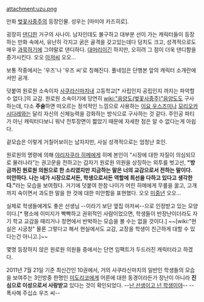 attachment:uzu.png

만화 [[벚꽃사중주]]의 등장인물. 성우는 [마미야 카즈히로].

굉장히 [[댄디]]한 거구의 사나이. 남자인데도 불구하고 대부분 선이 가는 캐릭터들이 등장하는 만화 속에서, 유난히 각지고 굵은 골격을 갖고있는데다 덩치도 크고, 성격적으로도 매우 [[과묵]]하기에 그야말로 댄디하다. [[대머리]]이긴 하지만, 오히려 그 점이 더욱 댄디함을 증가시킨다. 오오 [[아저씨]] 오오...

보통 작중에서는 '우즈'나 '우즈 씨'로 칭해진다. 풀네임은 단행본 앞의 캐릭터 소개란에서만 공개.
 
덧붙여 원로원 소속이자 [[사쿠라신마치]]내 고등학교[* 사립인지 공립인지 까지는 파악할 수 없다.]의 교감. 원로원 소속이기에 당연히 [[wiki:"음양도(벚꽃사중주)"음양도]]도 구사하는데, 다소 '''주술'''하면 떠오르는 정석적인 느낌으로 사용하는 [[이요 우스즈미]]나 [[모리오카 시다레]]와는 달리 자신의 신체능력을 강화하는 방식으로 구사하는 것 같다. 주인공 파티가 아닌 캐릭터다보니 워냑 전투장면이 짧았기 때문에 자세한 점은 알 수 없다는게 아쉽다.

겉모습은 이렇게 거칠어보이는 남자지만, 사실 성격적으로는 엄청난 호인. 

원로원의 명령에 의해 [[야리자쿠라 히메]]에게 히메 본인이 "시장에 대한 자질이 의심되므로 물러나라"는 권고문을 전하고는 갑자기 원로원 의원을 상징하는 외투를 벗고선, '''"방금까진 원로원 의원으로 한 소리였지만 지금하는 말은 너의 교감으로서 전하는 말이다. 미안하다. 나는 네가 시장으로서든, 학생으로서든 역할에 최선을 다하고 있다고 생각한다."'''라는 모습을 보여줬다. 거기에 덧붙여 한참 나이가 어린 히메에게 무릎을 꿇고, 고개까지 숙이면서 과도한 말을 한 것에 대한 미안함을 표현했다. 오오 [[미중년]] 오오... 

실제로 학생들에게도 좋은 선생님 --이라기 보단 옆집 아저씨--으로 인정받고 있는 모양이다.[* 평소에 이미지가 빡빡하고 권위적인 사람이었으면, 학생들이 반장난이더라도 자기 학교 교감을 때리거나 정면에서 반박하는 모습을 볼 수는 없을 것이다.] ~~[wiki:"현실은 시궁창" 물론 그렇다고 해서 현실에서도 교감, 교장을 학생이 친근하게 대할 수 있다는건 아니고.]~~ 

몇명 등장하지 않은 원로원 의원들 중에서는 단연 임팩트가 두드러진 캐릭터라고 하겠다.

2011년 7월 21일 기준 최신간인 10권에서, 거의 사쿠라신마치의 일반인 학생들의 모습을 보여주는 3인방중 한명인 [[미도리코]]에게 어른에 대한 동경이라든가 장난이 아니라 '''진심으로 이성으로서 사랑받고''' 있다는 것이 확인되었다. --[[난 선생이고 넌 학생이야]]-- --폭사해 주십쇼 우즈 씨--

